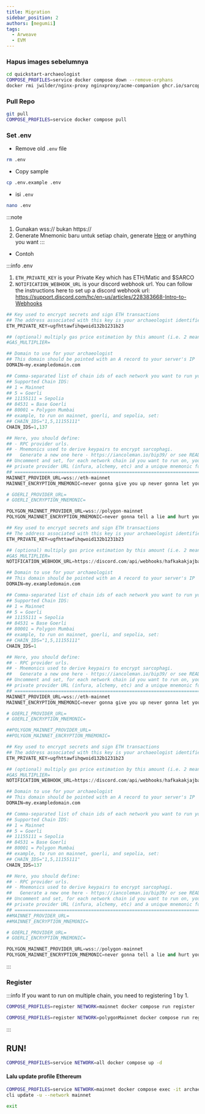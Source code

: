 ```yaml
---
title: Migration
sidebar_position: 2
authors: [megumii]
tags:
  - Arweave
  - EVM
---
```



### Hapus images sebelumnya

```bash
cd quickstart-archaeologist
COMPOSE_PROFILES=service docker compose down --remove-orphans
docker rmi jwilder/nginx-proxy nginxproxy/acme-companion ghcr.io/sarcophagus-org/sarcophagus-v2-archaeologist-service
```

### Pull Repo
```bash
git pull
COMPOSE_PROFILES=service docker compose pull
```

### Set .env

- Remove old `.env` file
```bash
rm .env
```

- Copy sample
```bash
cp .env.example .env
```

- isi `.env`
```bash
nano .env
```

:::note
1. Gunakan wss:// bukan https://
2. Generate Mnemonic baru untuk setiap chain, generate [Here](https://iancoleman.io/bip39/) or anything you want
:::

- Contoh

:::info .env
1. `ETH_PRIVATE_KEY` is your Private Key which has ETH/Matic and $SARCO
2. `NOTIFICATION_WEBHOOK_URL` is your discord webhook url. You can follow the instructions here to set up a discord webhook url: https://support.discord.com/hc/en-us/articles/228383668-Intro-to-Webhooks

<Tabs>
<TabItem value="Both Chain">

```py title=".env"
## Key used to encrypt secrets and sign ETH transactions
## The address associated with this key is your archaeologist identifier
ETH_PRIVATE_KEY=ugfhttawfihqwoid132b1231b23

## (optional) multiply gas price estimation by this amount (i.e. 2 means 2x RPC gas price estimate)
#GAS_MULTIPLIER=

## Domain to use for your archaeologist
## This domain should be pointed with an A record to your server's IP
DOMAIN=my.exampledomain.com

## Comma-separated list of chain ids of each network you want to run your service on.
## Supported Chain IDS:
## 1 = Mainnet
## 5 = Goerli
## 11155111 = Sepolia
## 84531 = Base Goerli
## 80001 = Polygon Mumbai
## example, to run on mainnet, goerli, and sepolia, set:
## CHAIN_IDS="1,5,11155111"
CHAIN_IDS=1,137

## Here, you should define:
## - RPC provider urls.
## - Mnemonics used to derive keypairs to encrypt sarcophagi.
##   Generate a new one here - https://iancoleman.io/bip39/ or see README to generate one offline.
## Uncomment and set, for each network chain id you want to run on, your own
## private provider URL (infura, alchemy, etc) and a unique mnemonic for that network.
## ================================================================================================
MAINNET_PROVIDER_URL=wss://eth-mainnet
MAINNET_ENCRYPTION_MNEMONIC=never gonna give you up never gonna let you down

# GOERLI_PROVIDER_URL=
# GOERLI_ENCRYPTION_MNEMONIC=

POLYGON_MAINNET_PROVIDER_URL=wss://polygon-mainnet
POLYGON_MAINNET_ENCRYPTION_MNEMONIC=never gonna tell a lie and hurt you
```

</TabItem>
<TabItem value="Ethereum Only">

```py title=".env"
## Key used to encrypt secrets and sign ETH transactions
## The address associated with this key is your archaeologist identifier
ETH_PRIVATE_KEY=ugfhttawfihqwoid132b1231b23

## (optional) multiply gas price estimation by this amount (i.e. 2 means 2x RPC gas price estimate)
#GAS_MULTIPLIER=
NOTIFICATION_WEBHOOK_URL=https://discord.com/api/webhooks/hafkakakjajbasbkadsbaksdjbakfbakfaf

## Domain to use for your archaeologist
## This domain should be pointed with an A record to your server's IP
DOMAIN=my.exampledomain.com

## Comma-separated list of chain ids of each network you want to run your service on.
## Supported Chain IDS:
## 1 = Mainnet
## 5 = Goerli
## 11155111 = Sepolia
## 84531 = Base Goerli
## 80001 = Polygon Mumbai
## example, to run on mainnet, goerli, and sepolia, set:
## CHAIN_IDS="1,5,11155111"
CHAIN_IDS=1

## Here, you should define:
## - RPC provider urls.
## - Mnemonics used to derive keypairs to encrypt sarcophagi.
##   Generate a new one here - https://iancoleman.io/bip39/ or see README to generate one offline.
## Uncomment and set, for each network chain id you want to run on, your own
## private provider URL (infura, alchemy, etc) and a unique mnemonic for that network.
## ================================================================================================
MAINNET_PROVIDER_URL=wss://eth-mainnet
MAINNET_ENCRYPTION_MNEMONIC=never gonna give you up never gonna let you down

# GOERLI_PROVIDER_URL=
# GOERLI_ENCRYPTION_MNEMONIC=

##POLYGON_MAINNET_PROVIDER_URL=
##POLYGON_MAINNET_ENCRYPTION_MNEMONIC=
```
</TabItem>
<TabItem value="Polygon Only">

```py title=".env"
## Key used to encrypt secrets and sign ETH transactions
## The address associated with this key is your archaeologist identifier
ETH_PRIVATE_KEY=ugfhttawfihqwoid132b1231b23

## (optional) multiply gas price estimation by this amount (i.e. 2 means 2x RPC gas price estimate)
#GAS_MULTIPLIER=
NOTIFICATION_WEBHOOK_URL=https://discord.com/api/webhooks/hafkakakjajbasbkadsbaksdjbakfbakfaf

## Domain to use for your archaeologist
## This domain should be pointed with an A record to your server's IP
DOMAIN=my.exampledomain.com

## Comma-separated list of chain ids of each network you want to run your service on.
## Supported Chain IDS:
## 1 = Mainnet
## 5 = Goerli
## 11155111 = Sepolia
## 84531 = Base Goerli
## 80001 = Polygon Mumbai
## example, to run on mainnet, goerli, and sepolia, set:
## CHAIN_IDS="1,5,11155111"
CHAIN_IDS=137

## Here, you should define:
## - RPC provider urls.
## - Mnemonics used to derive keypairs to encrypt sarcophagi.
##   Generate a new one here - https://iancoleman.io/bip39/ or see README to generate one offline.
## Uncomment and set, for each network chain id you want to run on, your own
## private provider URL (infura, alchemy, etc) and a unique mnemonic for that network.
## ================================================================================================
##MAINNET_PROVIDER_URL=
##MAINNET_ENCRYPTION_MNEMONIC=

# GOERLI_PROVIDER_URL=
# GOERLI_ENCRYPTION_MNEMONIC=

POLYGON_MAINNET_PROVIDER_URL=wss://polygon-mainnet
POLYGON_MAINNET_ENCRYPTION_MNEMONIC=never gonna tell a lie and hurt you
```
</TabItem>
</Tabs>

:::

### Register

:::info
If you want to run on multiple chain, you need to registering 1 by 1.


<Tabs>
<TabItem value="Ethereum">


```bash
COMPOSE_PROFILES=register NETWORK=mainnet docker compose run register
```

</TabItem>
<TabItem value="Polygon">

```bash
COMPOSE_PROFILES=register NETWORK=polygonMainnet docker compose run register
```

</TabItem>
</Tabs>
:::

## RUN!
```bash
COMPOSE_PROFILES=service NETWORK=all docker compose up -d
```

#### Lalu update profile Ethereum

```bash
COMPOSE_PROFILES=service NETWORK=mainnet docker compose exec -it archaeologist sh
cli update -u --network mainnet
```

```bash
exit
```